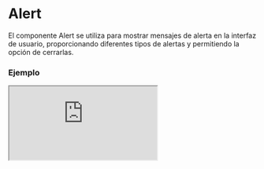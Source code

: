 # Alert

El componente Alert se utiliza para mostrar mensajes de alerta en la interfaz de usuario, proporcionando diferentes tipos de alertas y permitiendo la opción de cerrarlas.


### Ejemplo

<Iframe minHeightIframe="30dvh" src="https://fenextjs-component-storybook.vercel.app/iframe.html?args=&id=component-alert--index&viewMode=story" />

### Importacion

Para importar el componente Alert, se puede hacer desde fenextjs

```tsx copy
import { Alert } from "fenextjs";
```

### Parametros

| Parametro | Tipo | Requerido | Default | Descripcion |
| --------- | ---- | --------- | ------- | ----------- |
| message | string | sí |  | El mensaje que se mostrará en el contenido de la alerta. |
| type | AlertType | sí |  | El tipo de alerta a mostrar, que puede estar relacionado con el estilo visual de la misma. |
| iconClose | ReactNode | no | \<Close /\> | El icono que se mostrará para cerrar la alerta. |
| onClose | function | no |  | Función que se ejecuta cuando se cierra la alerta. |
| className | string | no | "" | Clase personalizada para el componente de alerta. |
| data | any | no |  | Datos adicionales o metadatos que se pueden agregar al componente de alerta. |

### AlertType

Dependiendo del valor de 'AlertType', el estilo de la alerta sera diferente

| AlertType | Descripción |
| --- | --- |
| OK | Mensaje de exito. |
| ERROR | Mensaje de error. |
| NORMAL | Mensaje sin estatus específico. |
| WARNING | Mensaje de advertencia. |

### Storybook

Para ver el storybook del componente lo puede hacer con este [link](https://fenextjs-component-storybook.vercel.app/?path=/story/component-alert--index)

### Usos

- Básico

```tsx copy
<Alert message="This is an alert!" type="info" />
```

- Alerta con función de cierre

```tsx copy
<Alert message="Close this alert" type="warning" onClose={() => alert('¡Alerta cerró!')} />
```

- Alerta con icono personalizado

```tsx copy
<Alert message="Custom icon alert" type="error" iconClose={<CustomIcon />} />
```

